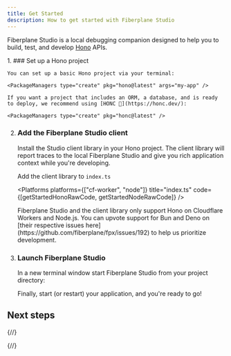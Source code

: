 ```yaml
---
title: Get Started
description: How to get started with Fiberplane Studio
---
```



Fiberplane Studio is a local debugging companion designed to help you to build, test, and develop [Hono](https://hono.dev) APIs.


<Steps>
1. ### Set up a Hono project

    You can set up a basic Hono project via your terminal:

    <PackageManagers type="create" pkg="hono@latest" args="my-app" />

    If you want a project that includes an ORM, a database, and is ready to deploy, we recommend using [HONC 🪿](https://honc.dev/):

    <PackageManagers type="create" pkg="honc@latest" />

2. ### Add the Fiberplane Studio client

    Install the Studio client library in your Hono project. The client library will report traces to the local Fiberplane Studio and give you rich application context while you're developing.

    <PackageManagers pkg="@fiberplane/hono-otel" />

    Add the client library to `index.ts`

    <Platforms platforms={["cf-worker", "node"]} title="index.ts" code={[getStartedHonoRawCode, getStartedNodeRawCode]} />

    <Aside type="caution">
    Fiberplane Studio and the client library only support Hono on Cloudflare Workers and Node.js. 
    You can upvote support for Bun and Deno on [their respective issues here](https://github.com/fiberplane/fpx/issues/192) to help us prioritize development.
    </Aside>

3. ### Launch Fiberplane Studio
    In a new terminal window start Fiberplane Studio from your project directory:

    <PackageManagers type="exec" pkg="@fiberplane/studio" />

    Finally, start (or restart) your application, and you're ready to go!
</Steps>


## Next steps


<LinkCard
  title="Learn about the client library"
  description="Read more about the client library and how to configure it"
  href="/docs/components/client-library"
/>

<LinkCard
  title="Make HTTP requests from Studio"
  description="Use the Studio as your API client in your local development"
  href="/docs/features/making-requests"
/>

<LinkCard
  title="Inspect request traces"
  description="Visualize the entire request-response lifecycle of your API"
  href="/docs/features/inspect-traces"
/>

{/*<LinkCard title="Generate requests with AI" description="Use language models to generate request data to test your API" href="/docs/features/generating-with-ai" />*/}

{/*<LinkCard
  title="Test webhooks"
  description="Inspect incoming webhooks and forward them to your API using the Studio"
  href="/docs/features/webhooks"
/>*/}
